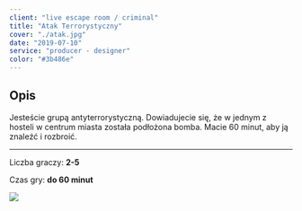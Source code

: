 ```yaml
---
client: "live escape room / criminal"
title: "Atak Terrorystyczny"
cover: "./atak.jpg"
date: "2019-07-10"
service: "producer - designer"
color: "#3b486e"
---
```


## Opis

Jesteście grupą antyterrorystyczną. Dowiadujecie się, że w jednym z hosteli w centrum miasta została podłożona bomba. Macie 60 minut, aby ją znaleźć i rozbroić.   

___
Liczba graczy: **2-5**

Czas gry: **do 60 minut**

![](./atak.jpg)
